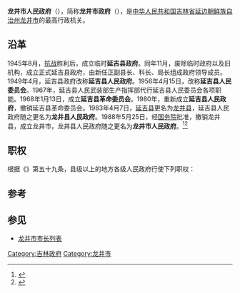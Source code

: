 {{Infobox PRCG
|机构名称=龙井市人民政府<br>{{lang|ko|룡정시인민정부}}
|标志1=National Emblem of the People's Republic of China (2).svg
|标志1说明=[[s:国务院关于国家行政机关和企业事业单位社会团体印章管理的规定|1999年规定]]：[[印章|印章]][[直径|直径]]4.5厘米，中央刊[[中华人民共和国国徽|国徽]]，由[[吉林省人民政府|吉林省人民政府]]制发。
|职位1=市长
|人员1=[[权大杰|权大杰]]
|职位2=常务副市长
|人员2=李瑞
|职位3=副市长
|人员3=朴日路、汤毅、宫胜杰、徐之光、柳贤花、文京春、康清周
|人数3=7
|被接替者=
|业务上级=[[延边朝鲜族自治州人民政府|延边朝鲜族自治州人民政府]]
|组织上级=[[龙井市人民代表大会|龙井市人民代表大会]]<br />[[龙井市人民代表大会常务委员会|龙井市人民代表大会常务委员会]]
|中共上级=[[中国共产党龙井市委员会|中国共产党龙井市委员会]]
|中共本级=中国共产党龙井市人民政府党组
|行政级别=正县处级
|机构类型=
|地址1=六道河路869-1
|坐标1=
|邮编1=
|官网={{URL|http://www.longjing.gov.cn}}
|image1 =龍井市政府.jpg
|caption1 = 龙井市政府大楼
|image2=龍井市人民政府正門.jpg
|caption2= 龙井市政府正门
}}
'''龙井市人民政府'''（{{kor|汉=龍井市人民政府|谚=룡정시인민정부|罗=Ryongjŏng si inmin jeongbu}}），简称'''龙井市政府'''（{{kor|汉=龍井市政府|谚=룡정시정부|罗=Ryongjŏng si  jeongbu}}），是[[中华人民共和国|中华人民共和国]][[吉林省|吉林省]][[延边朝鲜族自治州|延边朝鲜族自治州]][[龙井市|龙井市]]的最高行政机关。

== 沿革 ==
1945年8月，[[中国抗日战争|抗战]]胜利后，成立临时'''延吉县政府'''。同年11月，废除临时政府以及旧机构，成立正式延吉县政府，由新任正副县长、科长、局长组成政府领导成员。1949年4月，延吉县政府改称'''延吉县人民政府'''。1956年4月15日，改称'''延吉县人民委员会'''。1967年，延吉县人民武装部生产指挥部代行延吉县人民委员会各项职能。1968年1月13日，成立'''延吉县革命委员会'''。1980年，重新成立'''延吉县人民政府'''，撤销延吉县革命委员会。1983年4月7日，[[延吉县|延吉县]]更名为[[龙井县|龙井县]]，延吉县人民政府随之更名为'''龙井县人民政府'''。1988年5月25日，经[[中华人民共和国中央人民政府|国务院]]批准，撤销龙井县，成立龙井市，龙井县人民政府随之更名为'''龙井市人民政府'''。<ref>{{cite book |editor=龙井县地方志编纂委员会 |title=龙井县志 |date=1989-08 |publisher=东北朝鲜民族教育出版社 |location=延边 |isbn=7-5437-0527-3 |pages=390-392}}</ref><ref>{{cite web |title=历史沿革 |url=http://www.longjing.gov.cn/sq/ljgk/lsyg/ |website=龙井市人民政府 |accessdate=2020-10-26 |archive-date=2020-11-28 |archive-url=https://web.archive.org/web/20201128021755/http://www.longjing.gov.cn/sq/ljgk/lsyg/ |dead-url=no }}</ref>

== 职权 ==
根据《{{s|中华人民共和国地方各级人民代表大会和地方各级人民政府组织法}}》第五十九条，县级以上的地方各级人民政府行使下列职权：
{{columns-list|2|
# 执行本级人民代表大会及其常务委员会的决议，以及上级国家行政机关的决定和命令，规定行政措施，发布决定和命令；
# 领导所属各工作部门和下级人民政府的工作；
# 改变或者撤销所属各工作部门的不适当的命令、指示和下级人民政府的不适当的决定、命令；
# 依照法律的规定任免、培训、考核和奖惩国家行政机关工作人员；
# 执行国民经济和社会发展计划、预算，管理本行政区域内的经济、教育、科学、文化、卫生、体育事业、环境和资源保护、城乡建设事业和财政、民政、公安、民族事务、司法行政、监察、计划生育等行政工作；
# 保护社会主义的全民所有的财产和劳动群众集体所有的财产，保护公民私人所有的合法财产，维护社会秩序，保障公民的人身权利、民主权利和其他权利；
# 保护各种经济组织的合法权益；
# 保障少数民族的权利和尊重少数民族的风俗习惯，帮助本行政区域内各少数民族聚居的地方依照宪法和法律实行区域自治，帮助各少数民族发展政治、经济和文化的建设事业；
# 保障宪法和法律赋予妇女的男女平等、同工同酬和婚姻自由等各项权利；
# 办理上级国家行政机关交办的其他事项。
}}

==参考==
{{reflist}}

== 参见 ==
*[[龙井市市长列表|龙井市市长列表]]
{{国家机关|龙井市}}
[[Category:吉林政府|Category:吉林政府]]
[[Category:龙井市|Category:龙井市]]